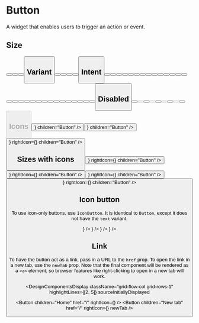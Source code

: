 

# Button

A widget that enables users to trigger an action or event.

## Size

<DesignComponentsDisplay className="grid-flow-col grid-rows-2 md:grid-rows-1">
  <Button size="sm" children="Button" />
  <Button size="md" children="Button" />
  <Button size="lg" children="Button" />
  <Button size="xl" children="Button" />
</DesignComponentsDisplay>

## Variant

<DesignComponentsDisplay className="grid-flow-col grid-rows-3 lg:grid-rows-1">
  <Button variant="primary" children="Button" />
  <Button variant="secondary" children="Button" />
  <Button variant="outline" children="Button" />
  <Button variant="ghost" children="Button" />
  <Button variant="text" children="Button" />
</DesignComponentsDisplay>

## Intent

<DesignComponentsDisplay className="grid-flow-col grid-rows-10 lg:grid-rows-5">
  <Button variant="primary" intent="none" children="Button" />
  <Button variant="secondary" intent="none" children="Button" />
  <Button variant="outline" intent="none" children="Button" />
  <Button variant="ghost" intent="none" children="Button" />
  <Button variant="text" intent="none" children="Button" />
  <Button variant="primary" intent="primary" children="Button" />
  <Button variant="secondary" intent="primary" children="Button" />
  <Button variant="outline" intent="primary" children="Button" />
  <Button variant="ghost" intent="primary" children="Button" />
  <Button variant="text" intent="primary" children="Button" />
  <Button variant="primary" intent="fail" children="Button" />
  <Button variant="secondary" intent="fail" children="Button" />
  <Button variant="outline" intent="fail" children="Button" />
  <Button variant="ghost" intent="fail" children="Button" />
  <Button variant="text" intent="fail" children="Button" />
  <Button variant="primary" intent="success" children="Button" />
  <Button variant="secondary" intent="success" children="Button" />
  <Button variant="outline" intent="success" children="Button" />
  <Button variant="ghost" intent="success" children="Button" />
  <Button variant="text" intent="success" children="Button" />
  <Button variant="primary" intent="warning" children="Button" />
  <Button variant="secondary" intent="warning" children="Button" />
  <Button variant="outline" intent="warning" children="Button" />
  <Button variant="ghost" intent="warning" children="Button" />
  <Button variant="text" intent="warning" children="Button" />
  <Button variant="primary" intent="orange" children="Button" />
  <Button variant="secondary" intent="orange" children="Button" />
  <Button variant="outline" intent="orange" children="Button" />
  <Button variant="ghost" intent="orange" children="Button" />
  <Button variant="text" intent="orange" children="Button" />
</DesignComponentsDisplay>

## Disabled

<DesignComponentsDisplay className="grid-flow-col grid-rows-4 lg:grid-rows-2">
  <Button variant="primary" children="Button" />
  <Button variant="primary" children="Button" disabled />
  <Button variant="secondary" children="Button" />
  <Button variant="secondary" children="Button" disabled />
  <Button variant="outline" children="Button" />
  <Button variant="outline" children="Button" disabled />
  <Button variant="ghost" children="Button" />
  <Button variant="ghost" children="Button" disabled />
  <Button variant="text" children="Button" />
  <Button variant="text" children="Button" disabled />
</DesignComponentsDisplay>

## Icons

<DesignComponentsDisplay className="grid-flow-col grid-rows-2 lg:grid-rows-1">
  <Button leftIcon={<Circle />} children="Button" />
  <Button rightIcon={<Circle />} children="Button" />
  <Button leftIcon={<Circle />} rightIcon={<Circle />} children="Button" />
</DesignComponentsDisplay>

## Sizes with icons

<DesignComponentsDisplay className="grid-flow-col grid-rows-4 md:grid-rows-2 lg:grid-rows-1">
  <Button size="sm" leftIcon={<Circle />} rightIcon={<Circle />} children="Button" />
  <Button size="md" leftIcon={<Circle />} rightIcon={<Circle />} children="Button" />
  <Button size="lg" leftIcon={<Circle />} rightIcon={<Circle />} children="Button" />
  <Button size="xl" leftIcon={<Circle />} rightIcon={<Circle />} children="Button" />
</DesignComponentsDisplay>

## Icon button

To use icon-only buttons, use `IconButton`. It is identical to `Button`, except it does not have the `text` variant.

<DesignComponentsDisplay className="grid-flow-col grid-rows-2 md:grid-rows-1">
  <IconButton size="sm" children={<Circle />} />
  <IconButton size="md" children={<Circle />} />
  <IconButton size="lg" children={<Circle />} />
  <IconButton size="xl" children={<Circle />} />
</DesignComponentsDisplay>

## Link

To have the button act as a link, pass in a URL to the `href` prop. To open the link in a new tab, use the `newTab` prop. Note that the final component will be rendered as a `<a>` element, so browser features like right-clicking to open in a new tab will work.

<DesignComponentsDisplay
  className="grid-flow-col grid-rows-1"
  highlightLines={[2, 5]}
  sourceInitiallyDisplayed
>
  <Button children="Home" href="/" rightIcon={<ChevronRight />} />
  <Button children="New tab" href="/" rightIcon={<ExternalLink />} newTab />
</DesignComponentsDisplay>
